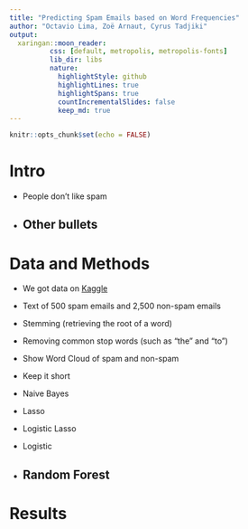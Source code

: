 ```yaml
---
title: "Predicting Spam Emails based on Word Frequencies"
author: "Octavio Lima, Zoë Arnaut, Cyrus Tadjiki"
output: 
  xaringan::moon_reader:
          css: [default, metropolis, metropolis-fonts] 
          lib_dir: libs
          nature:
            highlightStyle: github
            highlightLines: true 
            highlightSpans: true
            countIncrementalSlides: false
            keep_md: true
---
```

```r
knitr::opts_chunk$set(echo = FALSE)
```

# Intro

 - People don't like spam
 - Other bullets
---
 
# Data and Methods

 - We got data on [Kaggle](https://www.kaggle.com/venky73/spam-mails-dataset)
 - Text of 500 spam emails and 2,500 non-spam emails
 - Stemming (retrieving the root of a word)
 - Removing common stop words (such as “the” and “to”)
 
 
 - Show Word Cloud of spam and non-spam
 - Keep it short

 - Naive Bayes  
 - Lasso  
 - Logistic Lasso
 - Logistic
 - Random Forest
---

# Results


